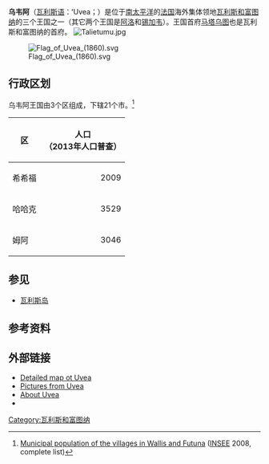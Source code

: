 {{Infobox settlement
|name          = 乌韦阿
|other_name             = ʻUvea
|native_name            =
|settlement_type        = 王国
|image_skyline          =
|imagesize              =
|image_caption          =
|image_flag             = Flag of Uvea.svg
|flag_size              = 150px
|flag_alt               =
|image_seal             =
|image_shield           =
|shield_alt             =
|image_map              = WF -Wallis.png
|map_caption            = [[瓦利斯岛|瓦利斯岛]]（乌韦阿王国）
|pushpin_map            =
|pushpin_label_position =
|pushpin_map_caption    =
|pushpin_mapsize=300
|coordinates_display    = title
|coordinates_region     = WF
|subdivision_type       = 国家
|subdivision_name       = {{flag|France}}
|subdivision_type1      = 地区
|subdivision_name1      = {{flag|Wallis and Futuna|local}}
|subdivision_type2      = 岛屿
|subdivision_name2      = [[瓦利斯岛|瓦利斯岛]]
|subdivision_type3      = 首府
|subdivision_name3      = [[马塔乌图|马塔乌图]]
|subdivision_type4      =
|subdivision_name4      =
|leader_title           =国王
|leader_name            =Kapeliele Faupala
|established_title      =
|established_date       =
|area_total_km2           = 159
|population_as_of               = 2013年人口普查
|population_footnotes           =
|population_total               = 8584
|population_density_km2         = auto
|timezone               = [[UTC+12:00|UTC+12]]
|utc_offset             =
|latd=13|latm=17|lats= |latNS=S
|longd=176 |longm=12|longs |longEW=W
|elevation_footnotes    =
|elevation_m     =
|blank_name_sec1        = 区
|blank_info_sec1        = 3
|blank1_name_sec1       = 市
|blank1_info_sec1       = 21
|elevation_ft           =
|website                =
|footnotes              =
}}

'''乌韦阿'''（[[瓦利斯语|瓦利斯语]]：ʻUvea；{{lang-fr|Royaume coutumiers de Uvea}}）是位于[[南太平洋|南太平洋]]的[[法国|法国]]海外集体领地[[瓦利斯和富图纳|瓦利斯和富图纳]]的三个王国之一（其它两个王国是[[阿洛_(瓦利斯和富图纳)|阿洛]]和[[锡加韦|锡加韦]]）。王国首府[[马塔乌图|马塔乌图]]也是瓦利斯和富图纳的首府。
[[File:Talietumu.jpg|thumb]]

[[File:Flag_of_Uvea_(1860).svg|thumb]]

==行政区划==
乌韦阿王国由3个区组成，下辖21个市。<ref>[http://www.insee.fr/fr/themes/detail.asp?ref_id=poplegalescom&page=recensement/poplegalescom/popvillwallisetfutuna.htm Municipal population of the villages in Wallis and Futuna] {{Wayback|url=http://www.insee.fr/fr/themes/detail.asp?ref_id=poplegalescom&page=recensement%2Fpoplegalescom%2Fpopvillwallisetfutuna.htm |date=20130927161840 }} ([[INSEE|INSEE]] 2008, complete list)</ref>

{| class="wikitable sortable" style="text-align:left"
|-
! 区 || 人口<br>（2013年人口普查）
|-
|希希福 || style="text-align:right;"| 2009
|-
|哈哈克 || style="text-align:right;"| 3529
|-
|姆阿 || style="text-align:right;"| 3046
|}

==参见==
* [[瓦利斯岛|瓦利斯岛]]

==参考资料==
{{reflist}}

==外部链接==
{{commons category|Uvea}}
* [https://web.archive.org/web/20110716143816/http://www.outre-mer.gouv.fr/IMG/pdf/wallis.pdf Detailed map ot Uvea]
* [http://www.pacific-picture.de/galleri/wallis/62-017.htm Pictures from Uvea] {{Wayback|url=http://www.pacific-picture.de/galleri/wallis/62-017.htm |date=20180929144403 }}
* [https://web.archive.org/web/20071001001516/http://www.quid.fr/communes.html?mode=detail&id=36767&req=U&style=fiche About Uvea]
* {{FOTW|id=wf-w|title=Flag of Uvea}}

[[Category:瓦利斯和富图纳|Category:瓦利斯和富图纳]]